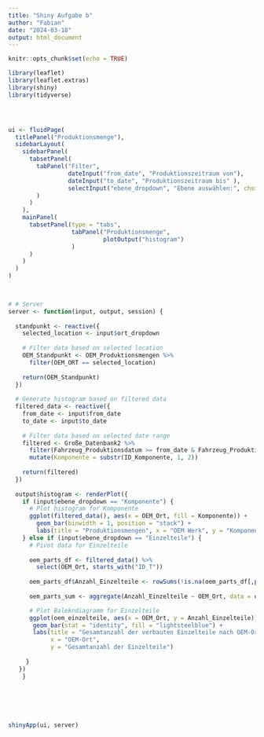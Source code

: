 ```yaml
---
title: "Shiny Aufgabe b"
author: "Fabian"
date: "2024-03-18"
output: html_document
---
```


```r
knitr::opts_chunk$set(echo = TRUE)
```

```r
library(leaflet)
library(leaflet.extras)
library(shiny)
library(tidyverse)




ui <- fluidPage(
  titlePanel("Produktionsmenge"),
  sidebarLayout(
    sidebarPanel(
      tabsetPanel(
        tabPanel("Filter",
                 dateInput("from_date", "Produktionszeitraum von"),
                 dateInput("to_date", "Produktionszeitraum bis" ),
                 selectInput("ebene_dropdown", "Ebene auswählen:", choices = c("Komponente", "Einzelteile"))
        )
      )
    ),
    mainPanel(
      tabsetPanel(type = "tabs",
                  tabPanel("Produktionsmenge", 
                           plotOutput("histogram")
                  )
      )
    )
  )
)

  

# # Server
server <- function(input, output, session) {
  
  standpunkt <- reactive({
    selected_location <- input$ort_dropdown
    
    # Filter data based on selected location
    OEM_Standpunkt <- OEM_Produktionsmengen %>% 
      filter(OEM_ORT == selected_location)
    
    return(OEM_Standpunkt)
  })
  
  # Generate histogram based on filtered data
  filtered_data <- reactive({
    from_date <- input$from_date
    to_date <- input$to_date
    
    # Filter data based on selected date range
    filtered <- Große_Datenbank2 %>%
      filter(Fahrzeug_Produktionsdatum >= from_date & Fahrzeug_Produktionsdatum <= to_date) %>%
      mutate(Komponente = substr(ID_Komponente, 1, 2))
    
    return(filtered)
  })
  
  output$histogram <- renderPlot({
    if (input$ebene_dropdown == "Komponente") {
      # Plot histogram for Komponente
      ggplot(filtered_data(), aes(x = OEM_Ort, fill = Komponente)) +
        geom_bar(binwidth = 1, position = "stack") +
        labs(title = "Produktionsmengen", x = "OEM Werk", y = "Komponentenmengen")
    } else if (input$ebene_dropdown == "Einzelteile") {
      # Pivot data for Einzelteile
      
      oem_parts_df <- filtered_data() %>%
        select(OEM_Ort, starts_with("ID_T"))
      
      oem_parts_df$Anzahl_Einzelteile <- rowSums(!is.na(oem_parts_df[,paste0("ID_T",30:40)]))
      
      oem_parts_sum <- aggregate(Anzahl_Einzelteile ~ OEM_Ort, data = oem_parts_df, FUN = sum)

      # Plot Balekndiagramm for Einzelteile
      ggplot(oem_einzelteile, aes(x = OEM_Ort, y = Anzahl_Einzelteile)) +
       geom_bar(stat = "identity", fill = "lightsteelblue") +
       labs(title = "Gesamtanzahl der verbauten Einzelteile nach OEM-Ort",
            x = "OEM-Ort",
            y = "Gesamtanzahl der Einzelteile")
      
     }
   })
    }
    





shinyApp(ui, server)

```

